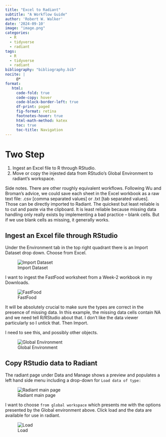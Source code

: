 ```yaml
---
title: "Excel to Radiant"
subtitle: "A Workflow Guide"
author: 'Robert W. Walker'
date: '2024-09-10'
image: "image.png"
categories:
  - R
  - tidyverse
  - radiant
tags:
  - R
  - tidyverse
  - radiant
bibliography: "bibliography.bib"
nocite: |
     @*
format: 
   html:
     code-fold: true
     code-copy: hover
     code-block-border-left: true
     df-print: paged
     fig-format: retina
     footnotes-hover: true
     html-math-method: katex
     toc: true
     toc-title: Navigation
---
```


# Two Step

1.  Ingest an Excel file to R through RStudio.
2.  Move or copy the injested data from RStudio's Global Environment to radiant's workspace.

Side notes. There are other roughly equivalent workflows. Following Wu and Broman's advice, we could save each sheet in the Excel workbook as a raw text file: .csv \[comma separated values\] or .txt \[tab separated values\]. Those can be directly imported to Radiant. The quickest but least reliable is to cut and paste via the clipboard. It is least reliable because missing data handling only really exists by implementing a bad practice -- blank cells. But if we use blank cells as missing, it generally works.

## Ingest an Excel file through RStudio

Under the Environment tab in the top right quadrant there is an Import Dataset drop down. Choose from Excel.

![Import Dataset](./img/Screenshot 2024-09-10 at 10.49.00 AM.png)

I want to ingest the FastFood worksheet from a Week-2 workbook in my Downloads.

![FastFood](./img/Screenshot 2024-09-10 at 10.50.01 AM.png)


It will be absolutely crucial to make sure the types are correct in the presence of missing data.  In this example, the missing data cells contain NA and we need tell R/RStudio about that.  I don't like the data viewer particularly so I untick that.  Then Import.

I need to see this, and possibly other objects.

![Global Environment](./img/Screenshot 2024-09-10 at 10.57.02 AM.png)

## Copy RStudio data to Radiant

The radiant page under Data and Manage shows a preview and populates a left hand side menu including a drop-down for `Load data of type:`

![Radiant main page](./img/Screenshot 2024-09-10 at 10.54.41 AM.png)

I want to choose `from global workspace` which presents me with the options presented by the Global environment above.  Click load and the data are available for use in radiant.

![Load](./img/Screenshot 2024-09-10 at 10.58.23 AM.png)
